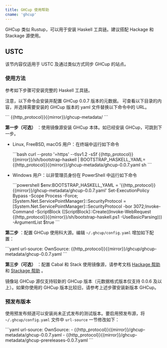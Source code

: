 ```yaml
---
title: GHCup 使用帮助
cname: 'ghcup'
---
```


GHCup 类似 Rustup，可以用于安装 Haskell 工具链。建议搭配 Hackage 和 Stackage 源使用。

## USTC

该节内容仅适用于 USTC 及通过类似方式同步 GHCup 的站点。

### 使用方法

参考如下步骤可安装完整的 Haskell 工具链。

注意，以下命令会安装并配置 GHCup 0.0.7 版本的元数据。
可查看以下目录的内容，并选择需要安装的 GHCup 版本的 yaml 文件替换以下命令中的 URL。

<CodeBlock>
```
{{http_protocol}}{{mirror}}/ghcup-metadata/
```
</CodeBlock>


**第一步（可选）** ：使用镜像源安装 GHCup 本体。如已经安装 GHCup，可跳到下一步。


* Linux, FreeBSD, macOS 用户：在终端中运行如下命令

  <CodeBlock>
  ```bash
  curl --proto '=https' --tlsv1.2 -sSf {{http_protocol}}{{mirror}}/sh/bootstrap-haskell | BOOTSTRAP_HASKELL_YAML={{http_protocol}}{{mirror}}/ghcup-metadata/ghcup-0.0.7.yaml sh
  ```
  </CodeBlock>

* Windows 用户：以非管理员身份在 PowerShell 中运行如下命令

  <CodeBlock>
  ```powershell
  $env:BOOTSTRAP_HASKELL_YAML = '{{http_protocol}}{{mirror}}/ghcup-metadata/ghcup-0.0.7.yaml'
  Set-ExecutionPolicy Bypass -Scope Process -Force;[System.Net.ServicePointManager]::SecurityProtocol = [System.Net.ServicePointManager]::SecurityProtocol -bor 3072;Invoke-Command -ScriptBlock ([ScriptBlock]::Create((Invoke-WebRequest {{http_protocol}}{{mirror}}/sh/bootstrap-haskell.ps1 -UseBasicParsing))) -ArgumentList $true
  ```
  </CodeBlock>

**第二步** ：配置 GHCup 使用科大源。编辑 `~/.ghcup/config.yaml` 增加如下配置：

<CodeBlock>
```yaml
url-source:
    OwnSource: {{http_protocol}}{{mirror}}/ghcup/ghcup-metadata/ghcup-0.0.7.yaml
```
</CodeBlock>

**第三步（可选）** ：配置 Cabal 和 Stack 使用镜像源，请参考文档 [Hackage 帮助](/hackage/) 和 [Stackage 帮助](stackage) 。

镜像站 GHCup 源仅支持较新的 GHCup 版本（元数据格式版本仅支持 0.0.6 及以上）。如果你使用的 GHCup 版本比较旧，请参考上述步骤安装新版本 GHCup。

### 预发布版本

使用预发布频道可以安装尚未正式发布的测试版本。要启用预发布源，将 `~/.ghcup/config.yaml` 文件中 `url-source` 一节修改如下：

<CodeBlock>
```yaml
url-source:
    OwnSource:
    - {{http_protocol}}{{mirror}}/ghcup-metadata/ghcup-0.0.7.yaml
    - {{http_protocol}}{{mirror}}/ghcup-metadata/ghcup-prereleases-0.0.7.yaml
```
</CodeBlock>
